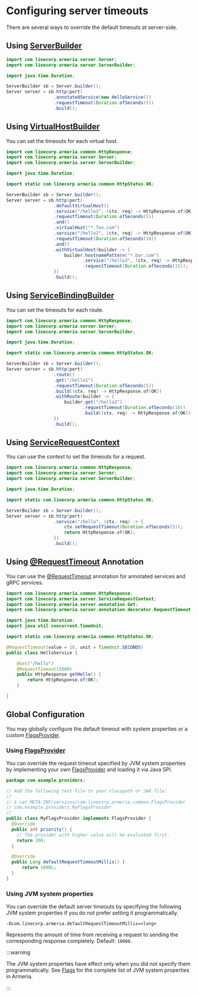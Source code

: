 # Configuring server timeouts

There are several ways to override the default timeouts at server-side.

## Using [ServerBuilder](type)
```java
import com.linecorp.armeria.server.Server;
import com.linecorp.armeria.server.ServerBuilder;

import java.time.Duration;

ServerBuilder sb = Server.builder();
Server server = sb.http(port)
                  .annotatedService(new HelloService())
                  .requestTimeout(Duration.ofSeconds(5))
                  .build();
```

## Using [VirtualHostBuilder](type)

You can set the timeouts for each virtual host.

```java
import com.linecorp.armeria.common.HttpResponse;
import com.linecorp.armeria.server.Server;
import com.linecorp.armeria.server.ServerBuilder;

import java.time.Duration;

import static com.linecorp.armeria.common.HttpStatus.OK;

ServerBuilder sb = Server.builder();
Server server = sb.http(port)
                  .defaultVirtualHost()
                  .service("/hello1", (ctx, req) -> HttpResponse.of(OK))
                  .requestTimeout(Duration.ofSeconds(5))
                  .and()
                  .virtualHost("*.foo.com")
                  .service("/hello2", (ctx, req) -> HttpResponse.of(OK))
                  .requestTimeout(Duration.ofSeconds(10))
                  .and()
                  .withVirtualHost(builder -> {
                      builder.hostnamePattern("*.bar.com")
                             .service("/hello3", (ctx, req) -> HttpResponse.of(OK))
                             .requestTimeout(Duration.ofSeconds(15));
                  })
                  .build();
```

## Using [ServiceBindingBuilder](type)

You can set the timeouts for each route.

```java
import com.linecorp.armeria.common.HttpResponse;
import com.linecorp.armeria.server.Server;
import com.linecorp.armeria.server.ServerBuilder;

import java.time.Duration;

import static com.linecorp.armeria.common.HttpStatus.OK;

ServerBuilder sb = Server.builder();
Server server = sb.http(port)
                  .route()
                  .get("/hello1")
                  .requestTimeout(Duration.ofSeconds(5))
                  .build((ctx, req) -> HttpResponse.of(OK))
                  .withRoute(builder -> {
                      builder.get("/hello2")
                             .requestTimeout(Duration.ofSeconds(10))
                             .build((ctx, req) -> HttpResponse.of(OK));
                  })
                  .build();
```

## Using [ServiceRequestContext](type)

You can use the context to set the timeouts for a request.

```java
import com.linecorp.armeria.common.HttpResponse;
import com.linecorp.armeria.server.Server;
import com.linecorp.armeria.server.ServerBuilder;

import java.time.Duration;

import static com.linecorp.armeria.common.HttpStatus.OK;

ServerBuilder sb = Server.builder();
Server server = sb.http(port)
                  .service("/hello", (ctx, req) -> {
                      ctx.setRequestTimeout(Duration.ofSeconds(5));
                      return HttpResponse.of(OK);
                  })
                  .build();
```

## Using [@RequestTimeout](type) Annotation

You can use the [@RequestTimeout](type) annotation for annotated services and gRPC services.

```java filename=HelloService.java
import com.linecorp.armeria.common.HttpResponse;
import com.linecorp.armeria.server.ServiceRequestContext;
import com.linecorp.armeria.server.annotation.Get;
import com.linecorp.armeria.server.annotation.decorator.RequestTimeout;

import java.time.Duration;
import java.util.concurrent.TimeUnit;

import static com.linecorp.armeria.common.HttpStatus.OK;

@RequestTimeout(value = 10, unit = TimeUnit.SECONDS)
public class HelloService {

    @Get("/hello")
    @RequestTimeout(5000)
    public HttpResponse getHello() {
        return HttpResponse.of(OK);
    }

}
```

## Global Configuration

You may globally configure the default timeout with system properties or a custom [FlagsProvider](type).

### Using [FlagsProvider](type)

You can override the request timeout specified by JVM system properties by implementing your own [FlagsProvider](type) and loading it via Java SPI.

```java
package com.example.providers;

// Add the following text file to your classpath or JAR file:
//
// $ cat META-INF/services/com.linecorp.armeria.common.FlagsProvider
// com.example.providers.MyFlagsProvider
//
public class MyFlagsProvider implements FlagsProvider {
  @Override
  public int priority() {
    // The provider with higher value will be evaluated first.
    return 100;
  }

  @Override
  public Long defaultRequestTimeoutMillis() {
      return 1000L;
  }
}
```

### Using JVM system properties

You can override the default server timeouts by specifying the following JVM system properties if you do not prefer setting it programmatically.

`-Dcom.linecorp.armeria.defaultRequestTimeoutMillis=<long>`

Represents the amount of time from receiving a request to sending the corresponding response completely. Default: `10000`.

:::warning

  The JVM system properties have effect only when you did not specify them programmatically.
  See [Flags](type) for the complete list of JVM system properties in Armeria.

:::

